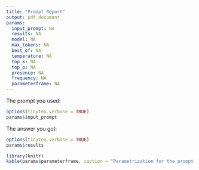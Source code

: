 ```yaml
---
title: "Prompt Report"
output: pdf_document
params:
  input_prompt: NA
  results: NA
  model: NA
  max_tokens: NA
  best_of: NA
  temperature: NA
  top_k: NA
  top_p: NA
  presence: NA
  frequency: NA
  parameterframe: NA
---
```


The prompt you used:
```r
options(tinytex.verbose = TRUE)
params$input_prompt
```

The answer you got:
```r
options(tinytex.verbose = TRUE)
params$results
```

```r
library(knitr)
kable(params$parameterframe, caption = "Parametrization for the prompt above")
```
